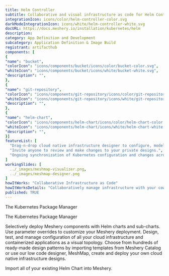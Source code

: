 ```yaml
---
title: Helm Controller
subtitle: Collaborative and visual infrastructure as code for Helm Controller
integrationIcon: icons/color/helm-controller-color.svg
darkModeIntegrationIcon: icons/white/helm-controller-white.svg
docURL: https://docs.meshery.io/installation/kubernetes/helm
description: 
category: App Definition and Development
subcategory: Application Definition & Image Build
registrant: artifacthub
components: [
{
"name": "bucket",
"colorIcon": "icons/components/bucket/icons/color/bucket-color.svg",
"whiteIcon": "icons/components/bucket/icons/white/bucket-white.svg",
"description": "",
},
{
"name": "git-repository",
"colorIcon": "icons/components/git-repository/icons/color/git-repository-color.svg",
"whiteIcon": "icons/components/git-repository/icons/white/git-repository-white.svg",
"description": "",
},
{
"name": "helm-chart",
"colorIcon": "icons/components/helm-chart/icons/color/helm-chart-color.svg",
"whiteIcon": "icons/components/helm-chart/icons/white/helm-chart-white.svg",
"description": "",
}]
featureList: [
  "Drag-n-drop cloud native infrastructure designer to configure, model, and deploy your workloads.",
  "Invite anyone to review and make changes to your private designs.",
  "Ongoing synchronization of Kubernetes configuration and changes across any number of clusters."
]
workingSlides: [
  ../_images/meshmap-visualizer.png,
  ../_images/meshmap-designer.png
]
howItWorks: "Collaborative Infrastructure as Code"
howItWorksDetails: "Collaboratively manage infrastructure with your coworkers synchronously sharing the same designs."
published: TRUE
---
```

<p>
The Kubernetes Package Manager
</p>
<p>
    The Kubernetes Package Manager
</p>
<p>
    Selectively deploy Meshery components with Helm charts and sub-charts. Use parameter overrides to customize your Meshery deployment. Design, test, and manage configuration of all your cloud infrastructure and containerized applications as a visual topology. Choose from hundreds of ready-made design patterns by importing templates from Meshery Catalog or use our low code designer, MeshMap, create and deploy your own cloud native infrastructure designs.
</p>
<p>
    Import all of your existing Helm Chart into Meshery.
</p>

